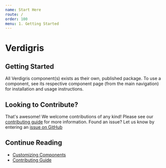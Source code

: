 ```yaml
---
name: Start Here
route: /
order: 100
menu: 1. Getting Started
---
```


# Verdigris

## Getting Started

All Verdigris component(s) exists as their own, published package. To use a component, see its respective component page (from the main navigation) for installation and usage instructions.

## Looking to Contribute?
That's awesome! We welcome contributions of any kind! Please see our [contributing guide](../../guides/contributing) for more information. Found an issue? Let us know by entering an [issue on GitHub](https://github.com/andrew-codes/verdigris/issues)

## Continue Reading

- [Customizing Components](../getting-started/customization)
- [Contributing Guide](../../guides/contributing)
